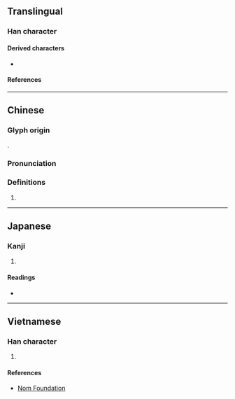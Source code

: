 {{character info}}
==Translingual==

===Han character===
{{Han char|rn=70|rad=方|as=10|sn=14|four=08221|canj=YSOKR|ids=⿸𭤨奇}} <!-- Alternative ids: ⿰方⿱矢可 -->

====Derived characters====
* {{l|mul|[[𢷔]], [[檹]], [[𩕲]]}}

====References====
{{Han ref|kx=0484.260|dkj=13685|dj=0846.260|hdz=32184.010|uh=65D6}}

----

==Chinese==
{{zh-forms}}

===Glyph origin===
{{Han etym}}
{{Han compound|㫃|奇|c1=s|c2=p|ls=psc}}.

===Pronunciation===
{{zh-pron
|m=yǐ
|c=ji2
|mn=í
|mc=y
|oc=y
|ma=
|cat=a
}}

===Definitions===
{{zh-hanzi}}

# {{zh-only|旖旎}}

----

==Japanese==

===Kanji===
{{ja-kanji|grade=|rs=方10}}

# {{rfdef|ja|sort=方10}}

====Readings====
* {{ja-readings|on=[[い]] (i)|kun=[[なびく]] (nabiku)}}

----

==Vietnamese==

===Han character===
{{vi-hantu|rs=方10|[[ỷ]]}}

# {{rfdef|vi|sort=方10}}

====References====
* [http://nomfoundation.org/common/nom_details.php?codepoint=65D6 Nom Foundation]